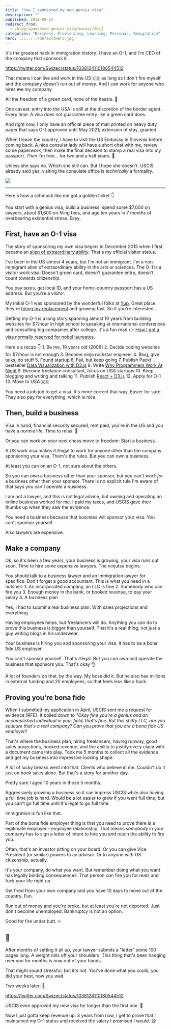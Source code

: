 ```yaml
---
title: "How I sponsored my own genius visa"
description: ""
published: 2018-09-21
redirect_from:
  - /blog/sponsored-genius-visa/swizec/8612
categories: "Business, Freelancing, Learning, Personal, Immigration"
hero: ../../../defaultHero.jpg
---
```


It's the greatest hack in immigration history: I have an O-1, and I'm CEO of the company that sponsors it.

https://twitter.com/Swizec/status/1038124110180544512

That means I can live and work in the US 🇺🇸 as long as I don't fire myself and the company doesn't run out of money. And I can work for anyone who hires ~~me~~ my company.

All the freedom of a green card, none of the hassle. 🤘

One caveat: entry into the USA is still at the discretion of the border agent. Every time. A visa does not guarantee entry like a green card does.

And right now, I only have an official piece of mail printed on heavy duty paper that says O-1 approved until May 2021; extension of stay, granted.

When I leave the country, I have to visit the US Embassy in Slovenia before coming back. A nice consular lady will have a short chat with me, review some paperwork, then make the final decision to stamp a real visa into my passport. _Then_ I'm free… for two and a half years. 🗽

Unless she says no. Which she still can. But I hope she doesn't. USCIS already said yes, visiting the consulate office is _technically_ a formality.

![](https://swizec.com/wp-content/uploads/2018/09/andy-macmillan-775812-unsplash-1024x680.jpg)

---

Here's how a schmuck like me got a golden ticket 👇

You start with a genius visa, build a business, spend some $7,000 on lawyers, about $1,600 on filing fees, and age ten years in 7 months of overbearing existential stress. Easy.

## First, have an O-1 visa

The story of sponsoring my own visa begins in December 2015 when I first became an [alien of extraordinary ability](https://en.wikipedia.org/wiki/Alien_of_extraordinary_ability). That's my official visitor status.

I've been in the US almost 4 years, but I'm not an immigrant. I'm a non-immigrant alien of extraordinary ability in the arts or sciences. The O-1 is a visitor work visa: Doesn't green card, doesn't guarantee entry, doesn't count towards citizenship.

You pay taxes, get local ID, and your home-country passport has a US address. But you're a visitor.

My initial O-1 was sponsored by the wonderful folks at [Yup](https://www.yup.com). Great place, they're [hiring my replacement](https://hire.withgoogle.com/public/jobs/yupcom/view/P_AAAAAAEAAADLqFr5OFYEpE) and growing fast. So if you're interested…

Getting my O-1 is a long story spanning almost 10 years from building websites for $7/hour in high school to speaking at international conferences and consulting big companies after college. It's a fun read 👉 [How I got a visa normally reserved for nobel laureates](https://swizec.com/blog/how-i-got-a-visa-normally-reserved-for-nobel-laureates/swizec/6767).

Here's a recap 👇 1. Be me, 19 years old (2006) 2. Decide coding websites for $7/hour is not enough 3. Become ninja rockstar engineer 4. Blog, give talks, do stuff 5. Found startup 6. Fail, but keep going 7. Publish Packt bestseller [Data Visualization with D3.js](https://www.packtpub.com/web-development/data-visualization-d3js) 8. Write [Why Programmers Work At Night](http://nightowlsbook.com/) 9. Become freelance consultant, focus on USA startups 10. Keep blogging and writing and talking 11. Publish [React + D3.js](https://swizec.com/reactd3js/) 12. Apply for O-1 13. Move to USA 🇺🇸

You need a job job to get a visa. It's more correct that way. Easier for sure. They also pay for everything, which is nice.

## Then, build a business

Visa in hand, financial security secured, rent paid, you're in the US and you have a normie life. Time to relax. 🤙

Or you can work on your next chess move to freedom: Start a business.

A US work visa makes it illegal to work for anyone other than the company sponsoring your visa. Them's the rules. But you can own a business.

At least you can on an O-1, not sure about the others.

So you can _own_ a business other than your sponsor, but you can't _work for_ a business other than your sponsor. There is no explicit rule I'm aware of that says you can't _operate_ a business.

I am not a lawyer, and this is not legal advice, but owning and operating an online business worked for me. I paid my taxes, and USCIS gave their thumbs up when they saw the evidence.

You need a business because that business will sponsor your visa. You can't sponsor yourself.

Also lawyers are expensive.

## Make a company

Ok, so it's been a few years, your business is growing, your visa runs out soon. Time to hire some expensive lawyers. The ninjutsu begins.

You should talk to a business lawyer and an immigration lawyer for specifics. Don't forget a good accountant. This is what you need in a nutshell: 1. An incorporated company, an LLC is fine 2. Somebody who can fire you 3. Enough money in the bank, or booked revenue, to pay your salary 4. A business plan

Yes, I had to submit a real business plan. With sales projections and everything.

Having employees helps, but freelancers will do. Anything you can do to prove this business is bigger than yourself. That it's a real thing, not just a guy writing blogs in his underwear.

Your business is hiring you and sponsoring your visa. It has to be a bona fide US employer.

You can't sponsor yourself. That's illegal. But you can own and operate the business that sponsors you. That's okay 👌

A lot of founders do that, by the way. My boss did it. But he also has millions in external funding and 20 employees, so that feels less like a hack.

## Proving you're bona fide

When I submitted my application in April, USCIS sent me a request for evidence (RFE). It boiled down to _"Okay fine you're a genius and an accomplished individual in your field, that's fine. But this shitty LLC, are you suuuure that's a real company? Can you prove that you are a bona fide US employer?_

That's where the business plan, hiring freelancers, having runway, good sales projections, booked revenue, and the ability to justify every claim with a document came into play. Took me 5 months to collect all the evidence and get my business into impressive looking shape.

A lot of lucky breaks went into that. Clients who believe in me. Couldn't do it just on book sales alone. But that's a story for another day.

Pretty sure I aged 10 years in those 5 months.

Aggressively growing a business so it can impress USCIS while also having a full time job is hard. Would be a lot easier to grow if you went full time, but you can't go full time until it's legal to go full time.

Immigration is fun like that.

Part of the bona fide employer thing is that you need to prove there is a legitimate employer - employee relationship. That means _somebody_ in your company has to sign a letter of intent to hire you and retain the ability to fire you.

Often, that's an investor sitting on your board. Or you can give Vice President (or similar) powers to an advisor. Or to anyone with US citizenship, actually.

It's your company, do what you want. But remember doing what you want has legally binding consequences. That person _can_ fire you for realz and fuck your life right up.

Get fired from your own company and you have 10 days to move out of the country. Fun.

Run out of money and you're broke, but at least you're not deported. Just don't become unemployed. Bankruptcy is not an option.

Good for fire under butt. 🔥

## 🤞

After months of setting it all up, your lawyer submits a "letter" some 100 pages long. A weight rolls off your shoulders. This thing that's been hanging over you for months is now out of your hands.

That might sound stressful, but it's not. You've done what you could, you did your best, now you wait.

Two weeks later: 🎉

https://twitter.com/Swizec/status/1038124110180544512

USCIS even approved my new visa for longer than the first one. 🤘

Now I just gotta keep revenue up. 3 years from now, I get to prove that I maintained my O-1 status and received the salary I promised I would. 😅
